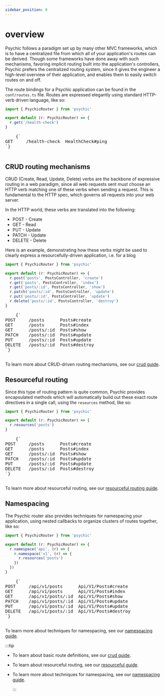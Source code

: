```yaml
---
sidebar_position: 0
---
```



# overview

Psychic follows a paradigm set up by many other MVC frameworks, which is to have a centralized file from which all of your application's routes can be derived. Though some frameworks have done away with such mechanisms, favoring implicit routing built into the application's controllers, Psychic prefers the centralized routing system, since it gives the engineer a high-level overview of their application, and enables them to easily switch routes on and off.

The route bindings for a Psychic application can be found in the `conf/routes.ts` file. Routes are expressed elegantly using standard HTTP-verb driven language, like so:

```ts // conf/routes.ts
import { PsychicRouter } from 'psychic'

export default (r: PsychicRouter) => {
  r.get('/health-check')
}
```

<RoutesOutput>
  <pre style={{ backgroundColor: 'transparent' }}>
    {`
GET     /health-check  HealthCheck#ping
`}
  </pre>
</RoutesOutput>

## CRUD routing mechanisms

CRUD (Create, Read, Update, Delete) verbs are the backbone of expressive routing in a web paradigm, since all web requests sent must choose an HTTP verb matching one of these verbs when sending a request. This is fundamental to the HTTP spec, which governs all requests into your web server.

In the HTTP world, these verbs are translated into the following:

- POST - Create
- GET - Read
- PUT - Update
- PATCH - Update
- DELETE - Delete

Here is an example, demonstrating how these verbs might be used to clearly express a resourcefully-driven application, i.e. for a blog

```ts // conf/routes.ts
import { PsychicRouter } from 'psychic'

export default (r: PsychicRouter) => {
  r.post('posts', PostsController, 'create')
  r.get('posts', PostsController, 'index')
  r.get('posts/:id', PostsController, 'show')
  r.patch('posts/:id', PostsController, 'update')
  r.put('posts/:id', PostsController, 'update')
  r.delete('posts/:id', PostsController, 'destroy')
}
```

<RoutesOutput>
  <pre style={{ backgroundColor: 'transparent' }}>
    {`
POST     /posts      Posts#create
GET      /posts      Posts#index
GET      /posts/:id  Posts#show
PATCH    /posts/:id  Posts#update
PUT      /posts/:id  Posts#update
DELETE   /posts/:id  Posts#destroy
`}
  </pre>
</RoutesOutput>

To learn more about CRUD-driven routing mechanisms, see our [crud guide](/docs/routing/crud).

## Resourceful routing

Since this type of routing pattern is quite common, Psychic provides encapsulated methods which will automatically build out these exact route directives in a single call, using the `resources` method, like so:

```ts // conf/routes.ts
import { PsychicRouter } from 'psychic'

export default (r: PsychicRouter) => {
  r.resources('posts')
}
```

<RoutesOutput>
  <pre style={{ backgroundColor: 'transparent' }}>
    {`
POST     /posts      Posts#create
GET      /posts      Posts#index
GET      /posts/:id  Posts#show
PATCH    /posts/:id  Posts#update
PUT      /posts/:id  Posts#update
DELETE   /posts/:id  Posts#destroy
`}
  </pre>
</RoutesOutput>

To learn more about resourceful routing, see our [resourceful routing guide](/docs/routing/resources).

## Namespacing

The Psychic router also provides techniques for namespacing your application, using nested callbacks to organize clusters of routes together, like so:

```ts // conf/routes.ts
import { PsychicRouter } from 'psychic'

export default (r: PsychicRouter) => {
  r.namespace('api', (r) => {
    r.namespace('v1', (r) => {
      r.resources('posts')
    })
  })
}
```

<RoutesOutput>
  <pre style={{ backgroundColor: 'transparent' }}>
    {`
POST     /api/v1/posts      Api/V1/Posts#create
GET      /api/v1/posts      Api/V1/Posts#index
GET      /api/v1/posts/:id  Api/V1/Posts#show
PATCH    /api/v1/posts/:id  Api/V1/Posts#update
PUT      /api/v1/posts/:id  Api/V1/Posts#update
DELETE   /api/v1/posts/:id  Api/V1/Posts#destroy
`}
  </pre>
</RoutesOutput>

To learn more about techniques for namespacing, see our [namespacing guide](/docs/routing/namespacing).

:::tip

- To learn about basic route definitions, see our [crud guide](/docs/routing/crud).
- To learn about resourceful routing, see our [resourceful guide](/docs/routing/resources).
- To learn more about techniques for namespacing, see our [namespacing guide](/docs/routing/namespacing).

  :::
